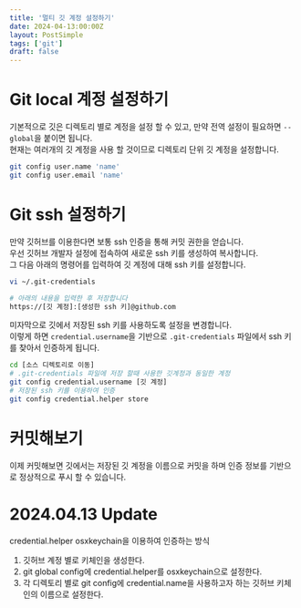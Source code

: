```yaml
---
title: '멀티 깃 계정 설정하기'
date: 2024-04-13:00:00Z
layout: PostSimple
tags: ['git']
draft: false
---
```


# Git local 계정 설정하기

기본적으로 깃은 디렉토리 별로 계정을 설정 할 수 있고, 만약 전역 설정이 필요하면 `--global`을 붙이면 됩니다.  
현재는 여러개의 깃 계정을 사용 할 것이므로 디렉토리 단위 깃 계정을 설정합니다.

```bash
git config user.name 'name'
git config user.email 'name'
```

# Git ssh 설정하기

만약 깃허브를 이용한다면 보통 ssh 인증을 통해 커밋 권한을 얻습니다.  
우선 깃허브 개발자 설정에 접속하여 새로운 ssh 키를 생성하여 복사합니다.  
그 다음 아래의 명령어를 입력하여 깃 계정에 대해 ssh 키를 설정합니다.

```bash
vi ~/.git-credentials

# 아래의 내용을 입력한 후 저장합니다
https://[깃 계정]:[생성한 ssh 키]@github.com
```

미자막으로 깃에서 저장된 ssh 키를 사용하도록 설정을 변경합니다.  
이렇게 하면 `credential.username`을 기반으로 `.git-credentials` 파일에서 ssh 키를 찾아서 인증하게 됩니다.

```bash
cd [소스 디렉토리로 이동]
# .git-credentials 파일에 저장 할때 사용한 깃계정과 동일한 계정
git config credential.username [깃 계정]
# 저장된 ssh 키를 이용하여 인증
git config credential.helper store
```

# 커밋해보기

이제 커밋해보면 깃에서는 저장된 깃 계정을 이름으로 커밋을 하며 인증 정보를 기반으로 정상적으로 푸시 할 수 있습니다.

# 2024.04.13 Update

credential.helper osxkeychain을 이용하여 인증하는 방식

1. 깃허브 계정 별로 키체인을 생성한다.
2. git global config에 credential.helper를 osxkeychain으로 설정한다.
3. 각 디렉토리 별로 git config에 credential.name을 사용하고자 하는 깃허브 키체인의 이름으로 설정한다.
